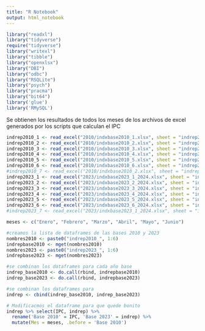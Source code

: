 ```yaml
---
title: "R Notebook"
output: html_notebook
---
```


```r
library("readxl")
library("tidyverse")
require("tidyverse")
library("writexl")
library("tibble")
library("openxlsx")
library("DBI")
library("odbc")
library("RSQLite")
library("psych")
library("pracma")
library("bit64")
library('glue')
library('RMySQL')
```

Se obtienen los resultados de todos los meses de los archivos de excel generados por los scripts que calculan el IPC

```r
indrep2010_1 <- read_excel("2010/indxbase2010_1.xlsx", sheet = "indrep2010_1")
indrep2010_2 <- read_excel("2010/indxbase2010_2.xlsx", sheet = "indrep2010_2")
indrep2010_3 <- read_excel("2010/indxbase2010_3.xlsx", sheet = "indrep2010_3")
indrep2010_4 <- read_excel("2010/indxbase2010_4.xlsx", sheet = "indrep2010_4")
indrep2010_5 <- read_excel("2010/indxbase2010_5.xlsx", sheet = "indrep2010_5")
indrep2010_6 <- read_excel("2010/indxbase2010_6.xlsx", sheet = "indrep2010_6")
#indrep2010_7 <- read_excel("2010/indxbase2010_2.xlsx", sheet = "indrep2023_7")
indrep2023_1 <- read_excel("2023/indxbase2023_1_2024.xlsx", sheet = "ind_rep2023_1")
indrep2023_2 <- read_excel("2023/indxbase2023_2_2024.xlsx", sheet = "ind_rep2023_2")
indrep2023_3 <- read_excel("2023/indxbase2023_3_2024.xlsx", sheet = "ind_rep2023_3")
indrep2023_4 <- read_excel("2023/indxbase2023_4_2024.xlsx", sheet = "ind_rep2023_4")
indrep2023_5 <- read_excel("2023/indxbase2023_5_2024.xlsx", sheet = "ind_rep2023_5")
indrep2023_6 <- read_excel("2023/indxbase2023_6_2024.xlsx", sheet = "ind_rep2023_6")
#indrep2023_7 <- read_excel("2023/indxbase2023_1_2024.xlsx", sheet = "ind_rep2023_7")
```

```r
meses <- c("Enero", "Febrero", "Marzo", "Abril", "Mayo", "Junio")
```

```r
#creamos la lista de dataframes de las bases 2010 y 2023
nombres2010 <- paste0("indrep2010_", 1:6)
indrepbase2010 <- mget(nombres2010)
nombres2023 <- paste0("indrep2023_", 1:6)
indrepbase2023 <- mget(nombres2023)

#se combinan los dataframes para cada año base
indrep_base2010 <- do.call(rbind, indrepbase2010)
indrep_base2023 <- do.call(rbind, indrepbase2023)

#se combinan los dataframes para 
indrep <- cbind(indrep_base2010, indrep_base2023)
```

```r
# Modificacmos el dataframe para que quede bonito
indrep %>% select(IPC, indrep) %>% 
  rename('Base 2010' = IPC, 'Base 2023' = indrep) %>% 
  mutate(Mes = meses, .before = 'Base 2010')
```
